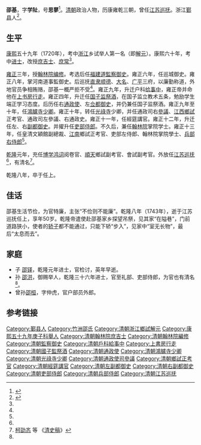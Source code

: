 {{Otheruses|other=名为邵基的其他人物|邵基}}

'''邵基'''{{BD|1693年||1743年||}}，字'''学阯'''，号'''思蓼'''<ref name="zjshao">{{cite web|url=http://www.zjda.gov.cn/dadb/tszt/mrcd/201209/t20120912_171259.htm|title=邵基|publisher=浙江档案网|accessdate=2014-09-05|language=zh-CN|deadurl=yes|archiveurl=https://web.archive.org/web/20140908063311/http://www.zjda.gov.cn/dadb/tszt/mrcd/201209/t20120912_171259.htm|archivedate=2014年9月8日|df=}}</ref>。[[清朝|清朝]]政治人物，历康雍乾三朝，曾任[[江苏巡抚|江苏巡抚]]。浙江[[鄞县|鄞县]]人<ref name="shao">{{cite web|url=http://archive.ihp.sinica.edu.tw/ttscgi/ttsquery?0:0:mctauac:TM%3D%AA%F2%B0%F2 |title=(清)邵基 |accessdate=2014-09-05 |language=zh-hant}}</ref>。

==生平==
[[康熙|康熙]]五十九年（1720年），考中[[浙江|浙江]]乡试举人第一名（即[[解元|解元]]）。康熙六十年，考中[[进士|进士]]，改授[[庶吉士|庶吉士]]、[[庶常|庶常]]<ref name="shao"/>。

[[雍正|雍正]]三年，授[[翰林院|翰林院]][[编修|编修]]。考选后任[[福建道|福建道]][[監察御史|監察御史]]。雍正六年，任巡城御史。雍正八年，掌河南道事監御史。后巡抚[[直隶|直隶]][[顺德|顺德]]、[[大名府|大名]]、[[广平|广平]]三府，以廉勤称道，外地官员争相贿赂，邵基一概严拒不受<ref name="zjshao"/>。雍正九年，升迁户科[[给事中|给事中]]，雍正帝并命他在[[上书房行走|上书房行走]]。雍正四年，升迁任[[国子监祭酒|国子监祭酒]]，在国子监立教术五条，勉励学生端正学习态度。后历任右[[通政使|通政使]]、左[[佥都御史|佥都御史]]，并仍兼任国子监祭酒。雍正九年至十年，任[[鴻臚寺|鴻臚寺]][[少卿|少卿]]。雍正十年，转任[[光祿寺|光祿寺]]少卿，并任通政司右[[參議|參議]]、[[江西|江西]][[鄉試|鄉試]]正考官、通政司左參議、右通政史。雍正十一年，任經筵講官。雍正十二年，升迁任左、右[[副都御史|副都御史]]。并擢升任[[吏部侍郎|吏部侍郎]]。不久后，兼任[[翰林院|翰林院]]掌院学士。雍正十三年，任皇清文穎館副總裁、[[江南|江南]]鄉試正考官、吏部左侍郎、翰林院掌院學士、[[兵部侍郎|兵部右侍郎]]<ref name="shao"/>。

[[乾隆|乾隆]]元年，充任[[博学鸿词|博学鸿词]]阅卷官、[[順天|順天]]鄉試副考官、會試副考官。外放任[[江苏巡抚|江苏巡抚]]<ref name="shao"/>，有清名<ref>[[柯劭忞|柯劭忞]] 等 《[[清史稿|清史稿]]》</ref>。

乾隆八年，卒于任上。

==佳话==

邵基生活节俭，为官特廉，主张“不俭则不能廉”。乾隆八年（1743年），逝于江苏巡抚任上，享年50岁。乾隆帝遣使赴邵基家乡探望吊祭，见其家“在隘巷”，门前道路狭小，使者的[[轿子|轿子]]都不能通过，只能下轿“步入”，见家中“室无长物”，最后“太息而去”。

==家庭==
* 子 [[邵铎|邵铎]]，乾隆元年进士，官检讨，英年早逝。
* 孙 [[邵洪|邵洪]]，御赐举人，乾隆三十六年进士，官至礼部、吏部侍郎，为官也有清名<ref name="shao"/>。
* 曾孙[[邵桓|邵桓]]，字仲虎，官户部员外郎。

==参考链接==
{{reflist|2}}

{{康熙六十年辛丑科殿試金榜}}

{{Authority control}}

{{DEFAULTSORT:Shao邵}}
[[Category:鄞县人|Category:鄞县人]]
[[Category:竹洲邵氏|Category:竹洲邵氏]]
[[Category:清朝浙江鄉試解元|Category:清朝浙江鄉試解元]]
[[Category:康熙五十九年庚子科舉人|Category:康熙五十九年庚子科舉人]]
[[Category:清朝翰林院庶吉士|Category:清朝翰林院庶吉士]]
[[Category:清朝翰林院編修|Category:清朝翰林院編修]]
[[Category:清朝監察御史|Category:清朝監察御史]]
[[Category:清朝戶科給事中|Category:清朝戶科給事中]]
[[Category:上書房行走|Category:上書房行走]]
[[Category:清朝國子監祭酒|Category:清朝國子監祭酒]]
[[Category:清朝通政使|Category:清朝通政使]]
[[Category:清朝鴻臚寺少卿|Category:清朝鴻臚寺少卿]]
[[Category:清朝光祿寺少卿|Category:清朝光祿寺少卿]]
[[Category:清朝通政使司參議|Category:清朝通政使司參議]]
[[Category:清朝鄉試正考官|Category:清朝鄉試正考官]]
[[Category:清朝經筵講官|Category:清朝經筵講官]]
[[Category:清朝左副都御史|Category:清朝左副都御史]]
[[Category:清朝右副都御史|Category:清朝右副都御史]]
[[Category:清朝吏部侍郎|Category:清朝吏部侍郎]]
[[Category:清朝兵部侍郎|Category:清朝兵部侍郎]]
[[Category:清朝江苏巡抚|Category:清朝江苏巡抚]]
